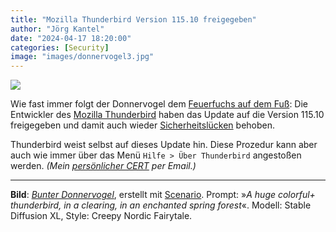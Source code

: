 ```yaml
---
title: "Mozilla Thunderbird Version 115.10 freigegeben"
author: "Jörg Kantel"
date: "2024-04-17 18:20:00"
categories: [Security]
image: "images/donnervogel3.jpg"
---
```


[![](images/donnervogel3-b.jpg)](https://www.flickr.com/photos/schockwellenreiter/53539789685/)

Wie fast immer folgt der Donnervogel dem [Feuerfuchs auf dem Fuß](https://kantel.github.io/posts/2024041601_firefox_update/): Die Entwickler des [Mozilla Thunderbird](http://www.mozillamessaging.com/) haben das Update auf die Version 115.10 freigegeben und damit auch wieder [Sicherheitslücken](https://www.thunderbird.net/en-US/thunderbird/115.10.0/releasenotes/) behoben.

Thunderbird weist selbst auf dieses Update hin. Diese Prozedur kann aber auch wie immer über das Menü `Hilfe > Über Thunderbird` angestoßen werden. *(Mein [persönlicher CERT](http://www.gwdg.de/~mreiman1/) per Email.)*

---

**Bild**: *[Bunter Donnervogel](https://www.flickr.com/photos/schockwellenreiter/53539789685/)*, erstellt mit [Scenario](http://cognitiones.kantel-chaos-team.de/technikgeschichte/rechnerundnetze/scenario.html). Prompt: »*A huge colorful+ thunderbird, in a clearing, in an enchanted spring forest*«. Modell: Stable Diffusion XL, Style:  Creepy Nordic Fairytale.